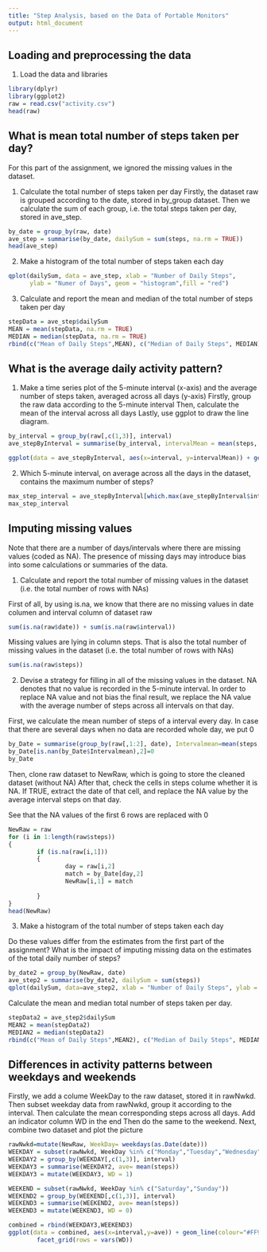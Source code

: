 ```yaml
---
title: "Step Analysis, based on the Data of Portable Monitors"
output: html_document
---
```


## Loading and preprocessing the data

1. Load the data and libraries
```r
library(dplyr)
library(ggplot2)
raw = read.csv("activity.csv")
head(raw)
```

## What is mean total number of steps taken per day?
For this part of the assignment, we ignored the missing values in the dataset.

1. Calculate the total number of steps taken per day
Firstly, the dataset raw is grouped according to the date, stored in by_group dataset.
Then we calculate the sum of each group, i.e. the total steps taken per day, stored in ave_step.
```r
by_date = group_by(raw, date)
ave_step = summarise(by_date, dailySum = sum(steps, na.rm = TRUE))
head(ave_step)
```

2. Make a histogram of the total number of steps taken each day
```r
qplot(dailySum, data = ave_step, xlab = "Number of Daily Steps", 
      ylab = "Numer of Days", geom = "histogram",fill = "red")
```

3. Calculate and report the mean and median of the total number of steps taken per day
```r
stepData = ave_step$dailySum
MEAN = mean(stepData, na.rm = TRUE)
MEDIAN = median(stepData, na.rm = TRUE)
rbind(c("Mean of Daily Steps",MEAN), c("Median of Daily Steps", MEDIAN))
```

## What is the average daily activity pattern?
1. Make a time series plot of the 5-minute interval (x-axis) and the average number of steps taken, averaged across all days (y-axis)
Firstly, group the raw data according to the 5-minute interval
Then, calculate the mean of the interval across all days
Lastly, use ggplot to draw the line diagram.
```r
by_interval = group_by(raw[,c(1,3)], interval)
ave_stepByInterval = summarise(by_interval, intervalMean = mean(steps, na.rm = TRUE))

ggplot(data = ave_stepByInterval, aes(x=interval, y=intervalMean)) + geom_line() + xlab("5-minute interval") + ylab("average number of steps taken")
```

2. Which 5-minute interval, on average across all the days in the dataset, contains the maximum number of steps?
```r
max_step_interval = ave_stepByInterval[which.max(ave_stepByInterval$intervalMean),]
max_step_interval
```

## Imputing missing values
Note that there are a number of days/intervals where there are missing values (coded as \color{red}{\verb|NA|}NA). The presence of missing days may introduce bias into some calculations or summaries of the data.

1. Calculate and report the total number of missing values in the dataset (i.e. the total number of rows with \color{red}{\verb|NA|}NAs)

First of all, by using is.na, we know that there are no missing values in date columen and interval column of dataset raw
```r
sum(is.na(raw$date)) + sum(is.na(raw$interval))
```
Missing values are lying in column steps. That is also the total number of missing values in the dataset (i.e. the total number of rows with \color{red}{\verb|NA|}NAs)
```r
sum(is.na(raw$steps))
```

2. Devise a strategy for filling in all of the missing values in the dataset. 
NA denotes that no value is recorded in the 5-minute interval. In order to replace NA value and not bias the final result, we replace the NA value with the average number of steps across all intervals on that day.

First, we calculate the mean number of steps of a interval every day. In case that there are several days when no data are recorded whole day, we put 0 
```r
by_Date = summarise(group_by(raw[,1:2], date), Intervalmean=mean(steps,na.rm = TRUE))
by_Date[is.nan(by_Date$Intervalmean),2]=0
by_Date
```

Then, clone raw dataset to NewRaw, which is going to store the cleaned dataset (without NA)
After that, check the cells in steps colume whether it is NA. If TRUE, extract the date of that cell, and replace the NA value by the average interval steps on that day.

See that the NA values of the first 6 rows are replaced with 0
```r
NewRaw = raw
for (i in 1:length(raw$steps))
{
        if (is.na(raw[i,1])) 
        {
                day = raw[i,2]
                match = by_Date[day,2]
                NewRaw[i,1] = match
                
        }
}
head(NewRaw)
```

3. Make a histogram of the total number of steps taken each day 

Do these values differ from the estimates from the first part of the assignment? What is the impact of imputing missing data on the estimates of the total daily number of steps?
```r
by_date2 = group_by(NewRaw, date)
ave_step2 = summarise(by_date2, dailySum = sum(steps))
qplot(dailySum, data=ave_step2, xlab = "Number of Daily Steps", ylab = "Numer of Days", binwidth=1000)
```

Calculate the mean and median total number of steps taken per day. 
```r
stepData2 = ave_step2$dailySum
MEAN2 = mean(stepData2)
MEDIAN2 = median(stepData2)   
rbind(c("Mean of Daily Steps",MEAN2), c("Median of Daily Steps", MEDIAN2))
```


## Differences in activity patterns between weekdays and weekends
Firstly, we add a colume WeekDay to the raw dataset, stored it in rawNwkd.
Then subset weekday data from rawNwkd, group it according to the interval. Then calculate the mean corresponding steps across all days. Add an indicator column WD in the end
Then do the same to the weekend.
Next, combine two dataset and plot the picture
```r
rawNwkd=mutate(NewRaw, WeekDay= weekdays(as.Date(date)))
WEEKDAY = subset(rawNwkd, WeekDay %in% c("Monday","Tuesday","Wednesday","Thursday","Friday"))
WEEKDAY2 = group_by(WEEKDAY[,c(1,3)], interval)
WEEKDAY3 = summarise(WEEKDAY2, ave= mean(steps))
WEEKDAY3 = mutate(WEEKDAY3, WD = 1)

WEEKEND = subset(rawNwkd, WeekDay %in% c("Saturday","Sunday"))
WEEKEND2 = group_by(WEEKEND[,c(1,3)], interval)
WEEKEND3 = summarise(WEEKEND2, ave= mean(steps))
WEEKEND3 = mutate(WEEKEND3, WD = 0)

combined = rbind(WEEKDAY3,WEEKEND3)
ggplot(data = combined, aes(x=interval,y=ave)) + geom_line(colour="#FF9999") + 
        facet_grid(rows = vars(WD))

```


